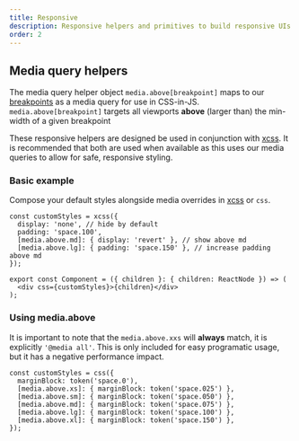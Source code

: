 ```yaml
---
title: Responsive
description: Responsive helpers and primitives to build responsive UIs.
order: 2
---
```


## Media query helpers

The media query helper object `media.above[breakpoint]` maps to our [breakpoints](/components/primitives/responsive/breakpoints/examples) as a media query for use in CSS-in-JS. `media.above[breakpoint]` targets all viewports **above** (larger than) the min-width of a given breakpoint

These responsive helpers are designed be used in conjunction with [xcss](/components/primitives/xcss). It is recommended that both are used when available as this uses our media queries to allow for safe, responsive styling.

### Basic example

Compose your default styles alongside media overrides in [xcss](/components/primitives/xcss) or `css`.

```tsx
const customStyles = xcss({
  display: 'none', // hide by default
  padding: 'space.100',
  [media.above.md]: { display: 'revert' }, // show above md
  [media.above.lg]: { padding: 'space.150' }, // increase padding above md
});

export const Component = ({ children }: { children: ReactNode }) => (
  <div css={customStyles}>{children}</div>
);
```

### Using media.above

It is important to note that the `media.above.xxs` will **always** match, it is explicitly `'@media all'`. This is only included for easy programatic usage, but it has a negative performance impact.

```tsx
const customStyles = css({
  marginBlock: token('space.0'),
  [media.above.xs]: { marginBlock: token('space.025') },
  [media.above.sm]: { marginBlock: token('space.050') },
  [media.above.md]: { marginBlock: token('space.075') },
  [media.above.lg]: { marginBlock: token('space.100') },
  [media.above.xl]: { marginBlock: token('space.150') },
});
```
